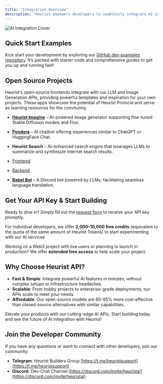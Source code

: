 ```yaml
---
title: "Integration Overview"
description: "Heurist empowers developers to seamlessly integrate AI into applications with minimal setup. Forget about managing GPUs or CUDA drivers — our API/SDK abstracts the complexities, enabling you to focus on creating exceptional solutions."
---
```


![AI Integration Cover]( /images/dev-guide/cover-img-integration.jpg )

## Quick Start Examples

Kick start your development by exploring our [GitHub dev-examples repository](https://github.com/heurist-network/dev-examples). It’s packed with starter code and comprehensive guides to get you up and running fast!

## Open Source Projects

Heurist’s open-source frontends integrate with our LLM and Image Generation APIs, providing powerful templates and inspiration for your own projects. These apps showcase the potential of Heurist Protocol and serve as learning resources for the community.

-  [**Heurist Imagine**](https://github.com/heurist-network/imagine) – AI-powered image generator supporting fine-tuned Stable Diffusion models and Flux.
-  [**Pondera**](https://github.com/heurist-network/pondera) – AI chatbot offering experiences similar to ChatGPT or HuggingFace Chat.
-  **Heurist Search** – AI-enhanced search engine that leverages LLMs to summarize and synthesize internet search results.

  - [Frontend](https://github.com/heurist-network/gpt-search-web)
  - [Backend](https://github.com/heurist-network/search_with_lepton)

-  [**Babel Bot**](https://github.com/heurist-network/babel-discord-bot) – A Discord bot powered by LLMs, facilitating seamless language translation.

## Get Your API Key & Start Building

Ready to dive in? Simply fill out the [request form](https://dev-api-form.heurist.ai/) to receive your API key promptly.

For individual developers, we offer **2,000–10,000 free credits** (equivalent to the quota of the same amount of Heurist Tokens) to start experimenting with our AI services.

Working on a Web3 project with live users or planning to launch in production? We offer **extended free access** to help scale your project.

## Why Choose Heurist API?

- **Fast & Simple**: Integrate powerful AI features in minutes, without complex setups or infrastructure headaches.
- **Scalable**: From hobby projects to enterprise-grade deployments, our APIs scale to meet your needs.
- **Affordable**: Our open-source models are 60-95% more cost-effective than closed-source alternatives with similar capabilities.

Elevate your products with our cutting-edge AI APIs. Start building today and see the future of AI integration with Heurist!

##  Join the Developer Community

If you have any questions or want to connect with other developers, join our community:

- **Telegram**: Heurist Builders Group [https://t.me/heuristsupport](https://t.me/heuristsupport)
- **Discord**: Dev-Chat Channel [https://discord.com/invite/heuristai](https://discord.com/invite/heuristai)
